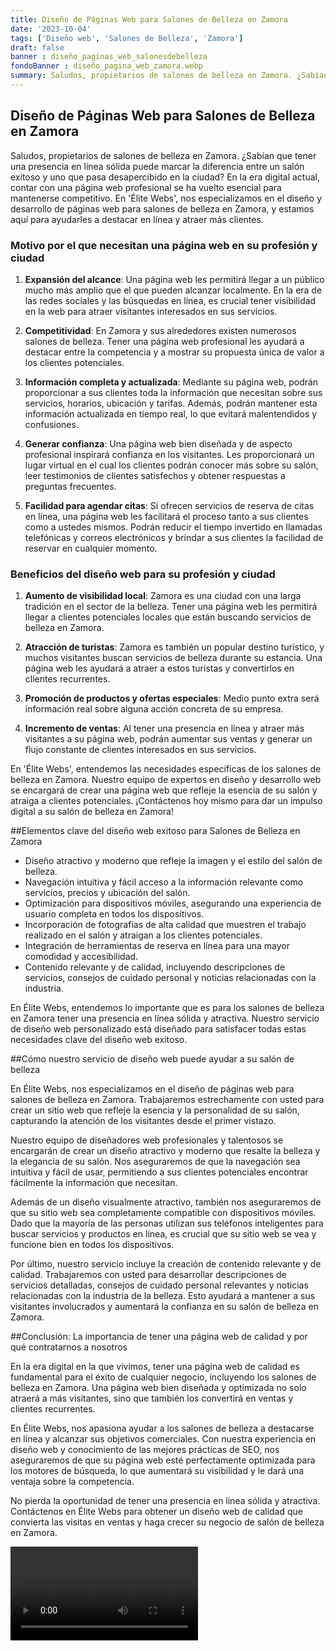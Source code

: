 ```yaml
---
title: Diseño de Páginas Web para Salones de Belleza en Zamora
date: '2023-10-04'
tags: ['Diseño web', 'Salones de Belleza', 'Zamora']
draft: false
banner : diseño_paginas_web_salonesdebelleza
fondoBanner : diseño_pagina_web_zamora.webp
summary: Saludos, propietarios de salones de belleza en Zamora. ¿Sabían que tener una presencia en línea sólida puede marcar la diferencia entre un salón exitoso y uno que pasa desapercibido en la ciudad? En la era digital actual, contar con una página web profesional se ha vuelto esencial para mantenerse competitivo. En 'Élite Webs', nos especializamos en el diseño y desarrollo de páginas web para salones de belleza en Zamora, y estamos aquí para ayudarles a destacar en línea y atraer más clientes.
---
```


## **Diseño de Páginas Web para Salones de Belleza en Zamora**

Saludos, propietarios de salones de belleza en Zamora. ¿Sabían que tener una presencia en línea sólida puede marcar la diferencia entre un salón exitoso y uno que pasa desapercibido en la ciudad? En la era digital actual, contar con una página web profesional se ha vuelto esencial para mantenerse competitivo. En 'Élite Webs', nos especializamos en el diseño y desarrollo de páginas web para salones de belleza en Zamora, y estamos aquí para ayudarles a destacar en línea y atraer más clientes.

### **Motivo por el que necesitan una página web en su profesión y ciudad**

1. **Expansión del alcance**: Una página web les permitirá llegar a un público mucho más amplio que el que pueden alcanzar localmente. En la era de las redes sociales y las búsquedas en línea, es crucial tener visibilidad en la web para atraer visitantes interesados en sus servicios.

2. **Competitividad**: En Zamora y sus alrededores existen numerosos salones de belleza. Tener una página web profesional les ayudará a destacar entre la competencia y a mostrar su propuesta única de valor a los clientes potenciales.

3. **Información completa y actualizada**: Mediante su página web, podrán proporcionar a sus clientes toda la información que necesitan sobre sus servicios, horarios, ubicación y tarifas. Además, podrán mantener esta información actualizada en tiempo real, lo que evitará malentendidos y confusiones.

4. **Generar confianza**: Una página web bien diseñada y de aspecto profesional inspirará confianza en los visitantes. Les proporcionará un lugar virtual en el cual los clientes podrán conocer más sobre su salón, leer testimonios de clientes satisfechos y obtener respuestas a preguntas frecuentes.

5. **Facilidad para agendar citas**: Si ofrecen servicios de reserva de citas en línea, una página web les facilitará el proceso tanto a sus clientes como a ustedes mismos. Podrán reducir el tiempo invertido en llamadas telefónicas y correos electrónicos y brindar a sus clientes la facilidad de reservar en cualquier momento.

### **Beneficios del diseño web para su profesión y ciudad**

1. **Aumento de visibilidad local**: Zamora es una ciudad con una larga tradición en el sector de la belleza. Tener una página web les permitirá llegar a clientes potenciales locales que están buscando servicios de belleza en Zamora.

2. **Atracción de turistas**: Zamora es también un popular destino turístico, y muchos visitantes buscan servicios de belleza durante su estancia. Una página web les ayudará a atraer a estos turistas y convertirlos en clientes recurrentes.

3. **Promoción de productos y ofertas especiales**: Medio punto extra será información real sobre alguna acción concreta de su empresa.

4. **Incremento de ventas**: Al tener una presencia en línea y atraer más visitantes a su página web, podrán aumentar sus ventas y generar un flujo constante de clientes interesados en sus servicios.

En 'Élite Webs', entendemos las necesidades específicas de los salones de belleza en Zamora. Nuestro equipo de expertos en diseño y desarrollo web se encargará de crear una página web que refleje la esencia de su salón y atraiga a clientes potenciales. ¡Contáctenos hoy mismo para dar un impulso digital a su salón de belleza en Zamora!

<GifSeo />

<Cta />

##Elementos clave del diseño web exitoso para Salones de Belleza en Zamora

- Diseño atractivo y moderno que refleje la imagen y el estilo del salón de belleza.
- Navegación intuitiva y fácil acceso a la información relevante como servicios, precios y ubicación del salón.
- Optimización para dispositivos móviles, asegurando una experiencia de usuario completa en todos los dispositivos.
- Incorporación de fotografías de alta calidad que muestren el trabajo realizado en el salón y atraigan a los clientes potenciales.
- Integración de herramientas de reserva en línea para una mayor comodidad y accesibilidad.
- Contenido relevante y de calidad, incluyendo descripciones de servicios, consejos de cuidado personal y noticias relacionadas con la industria.

En Élite Webs, entendemos lo importante que es para los salones de belleza en Zamora tener una presencia en línea sólida y atractiva. Nuestro servicio de diseño web personalizado está diseñado para satisfacer todas estas necesidades clave del diseño web exitoso.

##Cómo nuestro servicio de diseño web puede ayudar a su salón de belleza

En Élite Webs, nos especializamos en el diseño de páginas web para salones de belleza en Zamora. Trabajaremos estrechamente con usted para crear un sitio web que refleje la esencia y la personalidad de su salón, capturando la atención de los visitantes desde el primer vistazo.

Nuestro equipo de diseñadores web profesionales y talentosos se encargarán de crear un diseño atractivo y moderno que resalte la belleza y la elegancia de su salón. Nos aseguraremos de que la navegación sea intuitiva y fácil de usar, permitiendo a sus clientes potenciales encontrar fácilmente la información que necesitan.

Además de un diseño visualmente atractivo, también nos aseguraremos de que su sitio web sea completamente compatible con dispositivos móviles. Dado que la mayoría de las personas utilizan sus teléfonos inteligentes para buscar servicios y productos en línea, es crucial que su sitio web se vea y funcione bien en todos los dispositivos.

Por último, nuestro servicio incluye la creación de contenido relevante y de calidad. Trabajaremos con usted para desarrollar descripciones de servicios detalladas, consejos de cuidado personal relevantes y noticias relacionadas con la industria de la belleza. Esto ayudará a mantener a sus visitantes involucrados y aumentará la confianza en su salón de belleza en Zamora.

##Conclusión: La importancia de tener una página web de calidad y por qué contratarnos a nosotros

En la era digital en la que vivimos, tener una página web de calidad es fundamental para el éxito de cualquier negocio, incluyendo los salones de belleza en Zamora. Una página web bien diseñada y optimizada no solo atraerá a más visitantes, sino que también los convertirá en ventas y clientes recurrentes.

En Élite Webs, nos apasiona ayudar a los salones de belleza a destacarse en línea y alcanzar sus objetivos comerciales. Con nuestra experiencia en diseño web y conocimiento de las mejores prácticas de SEO, nos aseguraremos de que su página web esté perfectamente optimizada para los motores de búsqueda, lo que aumentará su visibilidad y le dará una ventaja sobre la competencia.

No pierda la oportunidad de tener una presencia en línea sólida y atractiva. Contáctenos en Élite Webs para obtener un diseño web de calidad que convierta las visitas en ventas y haga crecer su negocio de salón de belleza en Zamora.

<Video />

<CtaBot job='Salones de Belleza' city='Zamora'/>

<Gmaps query='Zamora+españa+maps' />